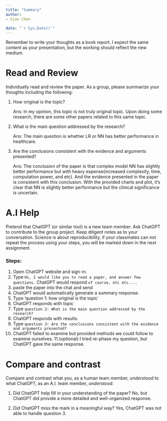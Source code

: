 ```yaml
---
title: "Summary"
author:
- Xiao Chen

date: "`r Sys.Date()`"
---
```


Remember to write your thoughts as a book report.
I expect the same _content_ as your presentation, but the working should reflect the new medium.

# Read and Review

Individually read and review the paper.
As a group, please summarize your thoughts including the following:

1. How original is the topic?

    Ans: In my opinion, this topic is not truly original topic. Upon doing some research, there are some other papers related to this same topic.

2. What is the main question addressed by the research?

    Ans: The main question is whether LR or NN has better performance in healthcare.


3. Are the conclusions consistent with the evidence and arguments presented?

    Ans: The conclusion of the paper is that complex model NN has slightly better performance but with heavy expense(increased complexity, time, computation power, and etc). And the evidence presented in the paper is consistent with this conclusion.
With the provided charts and plot, it’s clear that NN is slightly better performance but the clinical significance is uncertain.


# A.I Help

Pretend that ChatGPT (or similar tool) is a new team member.
Ask ChatGPT to contribute to the group project.
Keep diligent notes as to your conversation.
Science is about reproducibility, if your classmates can not repeat the process using your steps, you will be marked down in the next assignment.

### Steps:
1. Open ChatGPT website and sign-in.
2. Type `Hi, I would like you to read a paper, and answer few questions.` ChatGPT would respond `of course, etc etc....`
3. paste the paper into the chat and send
4. ChatGPT would automatically generate a summary response. 
5. Type 'question 1: how original is the topic`
6. ChatGPT responds with topic
7. Type `question 2: What is the main question addressed by the research?`
8. ChatGPT responds with results.
9. Type `question 3: Are the conclusions consistent with the evidence and arguments presented?`
10. ChatGPT failed to examine but provided methods we could follow to examine ourselves.
11.(optional) I tried re-phase my question, but ChatGPT gave the same response.




# Compare and contrast

Compare and contrast what you, as a human team member, _understood_ to what ChatGPT, as an A.I. team member, _understood_.

1. Did ChatGPT help fill in your understanding of the paper? 
No, but ChatGPT did provide a more detailed and well-organized response.

2. Did ChatGPT miss the mark in a meaningful way?
Yes, ChatGPT was not able to handle question 3.
